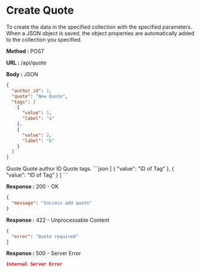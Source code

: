 
# Create Quote

To create the data in the specified collection with the specified parameters.
When a JSON object is saved, the object properties are automatically added to the collection you specified.

**Method :** <Badge>POST</Badge>

**URL :** <Badge variant="dark">/api/quote</Badge>

**Body :** <Badge variant="purple">JSON</Badge>

```json
{
  "author_id": 1,
  "quote": "New Quote",
  "tags": [
    {
      "value": 1,
      "label": "a"
    },
    {
      "value": 2,
      "label": "b"
    }
  ]
}
```

<Param name="quote" type="string" required={true}>
	Quote
</Param>
<Param name="author_id" type="number">
	Quote author ID
</Param>
<Param name="tags" type="array of object">
	Quote tags. 
	```json
	[
		{
			"value": "ID of Tag"
		},
		{
			"value": "ID of Tag"
		}
	]
	```
</Param>

**Response :** <BadgeOutline variant="success">200 - OK</BadgeOutline>

```json
{
  "message": "Success add quote"
}
```

**Response :** <BadgeOutline variant="info">422 - Unprocessable Content</BadgeOutline>

```json
{
  "error": "Quote required"
}
```

**Response :** <BadgeOutline variant="danger">500 - Server Error</BadgeOutline>

```json
Internal Server Error
```
